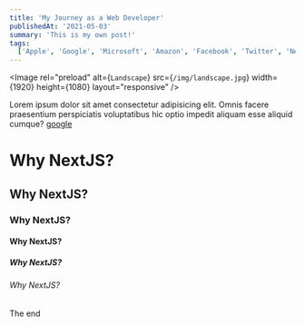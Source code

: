 ```yaml
---
title: 'My Journey as a Web Developer'
publishedAt: '2021-05-03'
summary: 'This is my own post!'
tags:
  ['Apple', 'Google', 'Microsoft', 'Amazon', 'Facebook', 'Twitter', 'Netflix', 'SpaceX', 'Tesla']
---
```


<Image
  rel="preload"
  alt={`Landscape`}
  src={`/img/landscape.jpg`}
  width={1920}
  height={1080}
  layout="responsive"
/>

Lorem ipsum dolor sit amet consectetur adipisicing elit. Omnis facere praesentium perspiciatis voluptatibus hic optio impedit aliquam esse aliquid cumque?
[google](https://google.com)

# Why NextJS?

## Why NextJS?

### Why NextJS?

#### Why NextJS?

##### Why NextJS?

###### Why NextJS?

The end
